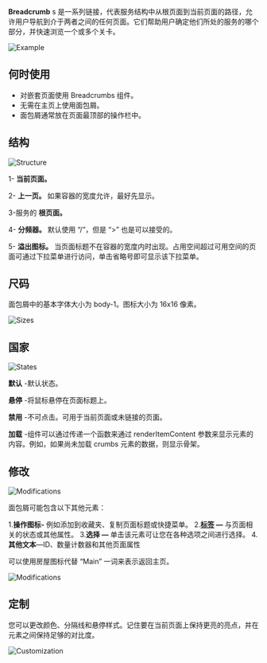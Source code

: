 **Breadcrumb** s 是一系列链接，代表服务结构中从根页面到当前页面的路径，允许用户导航到介于两者之间的任何页面。它们帮助用户确定他们所处的服务的哪个部分，并快速浏览一个或多个关卡。

![Example](/static/images/design/Breadcrumbs/Example.png)

## 何时使用

- 对嵌套页面使用 Breadcrumbs 组件。
- 无需在主页上使用面包屑。
- 面包屑通常放在页面最顶部的操作栏中。

## 结构

![Structure](/static/images/design/Breadcrumbs/Structure.png)

1- **当前页面。**

2- **上一页。** 如果容器的宽度允许，最好先显示。

3-服务的 **根页面。**

4- **分频器。** 默认使用 “/”，但是 “>” 也是可以接受的。

5- **溢出图标。** 当页面标题不在容器的宽度内时出现。占用空间超过可用空间的页面可通过下拉菜单进行访问，单击省略号即可显示该下拉菜单。

## 尺码

面包屑中的基本字体大小为 body-1。图标大小为 16x16 像素。

![Sizes](/static/images/design/Breadcrumbs/Sizes.png)

## 国家

![States](/static/images/design/Breadcrumbs/States.png)

**默认** -默认状态。

**悬停** -将鼠标悬停在页面标题上。

**禁用** -不可点击。可用于当前页面或未链接的页面。

**加载** -组件可以通过传递一个函数来通过 renderItemContent 参数来显示元素的内容。例如，如果尚未加载 crumbs 元素的数据，则显示骨架。

## 修改

![Modifications](/static/images/design/Breadcrumbs/Modifications1.png)

面包屑可能包含以下其他元素：

1.**操作图标-** 例如添加到收藏夹、复制页面标题或快捷菜单。
2.**[标签](/design/guides/label) —** 与页面相关的状态或其他属性。
3.**选择 —** 单击该元素可让您在各种选项之间进行选择。
4.**其他文本**—ID、数量计数器和其他页面属性

可以使用房屋图标代替 “Main” 一词来表示返回主页。

![Modifications](/static/images/design/Breadcrumbs/Modifications1.png)

## 定制

您可以更改颜色、分隔线和悬停样式。记住要在当前页面上保持更亮的亮点，并在元素之间保持足够的对比度。

![Customization](/static/images/design/Breadcrumbs/Customization.png)